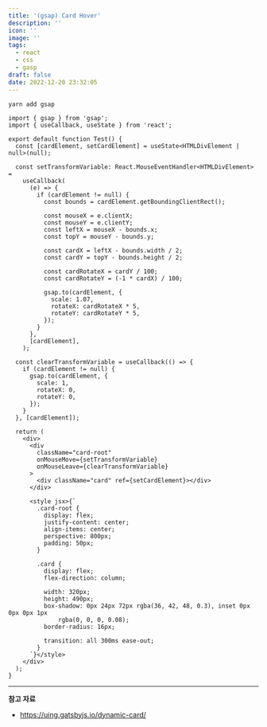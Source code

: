 ```yaml
---
title: '(gsap) Card Hover'
description: ''
icon: ''
image: ''
tags:
  - react
  - css
  - gasp
draft: false
date: 2022-12-20 23:32:05
---
```


```shell
yarn add gsap
```

```tsx
import { gsap } from 'gsap';
import { useCallback, useState } from 'react';

export default function Test() {
  const [cardElement, setCardElement] = useState<HTMLDivElement | null>(null);

  const setTransformVariable: React.MouseEventHandler<HTMLDivElement> =
    useCallback(
      (e) => {
        if (cardElement != null) {
          const bounds = cardElement.getBoundingClientRect();

          const mouseX = e.clientX;
          const mouseY = e.clientY;
          const leftX = mouseX - bounds.x;
          const topY = mouseY - bounds.y;

          const cardX = leftX - bounds.width / 2;
          const cardY = topY - bounds.height / 2;

          const cardRotateX = cardY / 100;
          const cardRotateY = (-1 * cardX) / 100;

          gsap.to(cardElement, {
            scale: 1.07,
            rotateX: cardRotateX * 5,
            rotateY: cardRotateY * 5,
          });
        }
      },
      [cardElement],
    );

  const clearTransformVariable = useCallback(() => {
    if (cardElement != null) {
      gsap.to(cardElement, {
        scale: 1,
        rotateX: 0,
        rotateY: 0,
      });
    }
  }, [cardElement]);

  return (
    <div>
      <div
        className="card-root"
        onMouseMove={setTransformVariable}
        onMouseLeave={clearTransformVariable}
      >
        <div className="card" ref={setCardElement}></div>
      </div>

      <style jsx>{`
        .card-root {
          display: flex;
          justify-content: center;
          align-items: center;
          perspective: 800px;
          padding: 50px;
        }

        .card {
          display: flex;
          flex-direction: column;

          width: 320px;
          height: 490px;
          box-shadow: 0px 24px 72px rgba(36, 42, 48, 0.3), inset 0px 0px 0px 1px
              rgba(0, 0, 0, 0.08);
          border-radius: 16px;

          transition: all 300ms ease-out;
        }
      `}</style>
    </div>
  );
}
```

---

**참고 자료**

- https://uing.gatsbyjs.io/dynamic-card/
